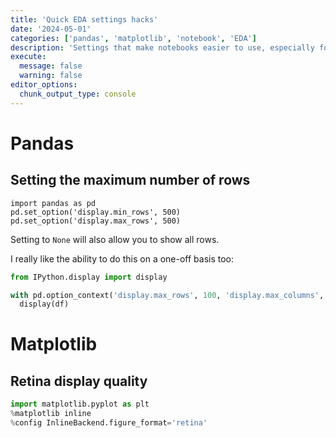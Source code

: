 ```yaml
---
title: 'Quick EDA settings hacks'
date: '2024-05-01'
categories: ['pandas', 'matplotlib', 'notebook', 'EDA']
description: 'Settings that make notebooks easier to use, especially for EDA'
execute: 
  message: false
  warning: false
editor_options: 
  chunk_output_type: console
---
```


# Pandas

## Setting the maximum number of rows

```
import pandas as pd 
pd.set_option('display.min_rows', 500)
pd.set_option('display.max_rows', 500)
```
Setting to `None` will also allow you to show all rows.


I really like the ability to do this on a one-off basis too:
```python
from IPython.display import display 

with pd.option_context('display.max_rows', 100, 'display.max_columns', 10):
  display(df)
```

# Matplotlib

## Retina display quality

```python
import matplotlib.pyplot as plt
%matplotlib inline
%config InlineBackend.figure_format='retina'
```
